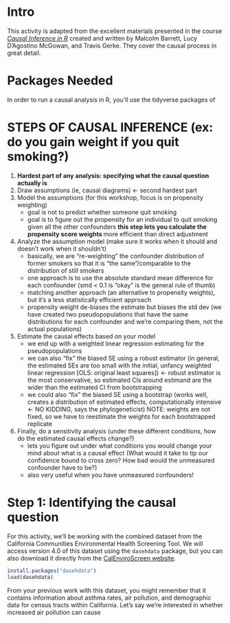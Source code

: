 # Intro

This activity is adapted from the excellent materials presented in the course [_Causal Inference in R_](https://www.r-causal.org/) created and written by Malcolm Barrett, Lucy D’Agostino McGowan, and Travis Gerke. They cover the causal process in great detail.

# Packages Needed

In order to run a causal analysis in R, you'll use the tidyverse packages of <INSERT PACKAGE NAMES>

# STEPS OF CAUSAL INFERENCE (ex: do you gain weight if you quit smoking?)

1. **Hardest part of any analysis: specifying what the causal question actually is**
2. Draw assumptions (ie, causal diagrams) <- second hardest part
3. Model the assumptions (for this workshop, focus is on propensity weighting)
	- goal is not to predict whether someone quit smoking
	- goal is to figure out the propensity for an individual to quit smoking given all the other confounders
	**this step lets you calculate the propensity score weights
	**more efficient than direct adjustment
4. Analyze the assumption model (make sure it works when it should and doesn't work when it shouldn't)
	- basically, we are "re-weighting" the confounder distribution of former smokers so that it is "the same"/comparable to the distribution of still smokers
	- one approach is to use the absolute standard mean difference for each confounder (smd < 0.1 is "okay" is the general rule of thumb)
	- matching another approach (an alternative to propensity weights), but it's a less statistically efficient approach
	- propensity weight de-biases the estimate but biases the std dev
	(we have created two pseudopopulations that have the same distributions for each confounder and we're comparing them, not the actual populations)
5. Estimate the causal effects based on your model
	- we end up with a weighted linear regression estimating for the pseudopopulations
	- we can also "fix" the biased SE using a robust estimator (in general, the estimated SEs are too small with the initial, unfancy weighted linear regression [OLS: original least squares]) <- robust estimator is the most conservative, so estimated CIs around estimand are the wider than the estimated CI from bootstrapping
	- we could also "fix" the biased SE using a bootstrap (works well, creates a distribution of estimated effects, computationally intensive <- NO KIDDING, says the phylogeneticist)
	NOTE: weights are not fixed, so we have to reestimate the weights for each bootstrapped replicate
6. Finally, do a sensitivity analysis (under these different conditions, how do the estimated causal effects change?)
	- lets you figure out under what conditions you would change your mind about what is a causal effect
	(What would it take to tip our confidence bound to cross zero? How bad would the unmeasured confounder have to be?)
	- also very useful when you have unmeasured confounders!
	
# Step 1: Identifying the causal question

For this activity, we'll be working with the combined dataset from the California Communities Environmental Health Screening Tool. We will access version 4.0 of this dataset using the `dasehdata` package, but you can also download it directly from the [CalEnviroScreen website](https://oehha.ca.gov/calenviroscreen/report/calenviroscreen-40).

```r
install.packages("dasehdata")
load(dasehdata)
```

From your previous work with this dataset, you might remember that it contains information about asthma rates, air pollution, and demographic data for census tracts within California. Let's say we're interested in whether increased air pollution can cause 
